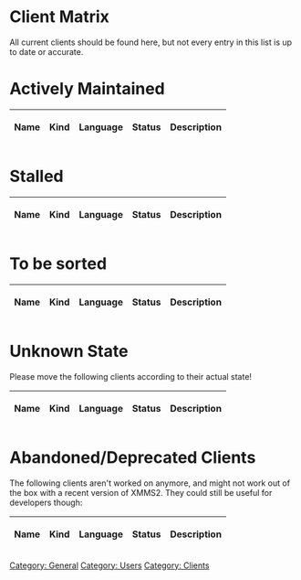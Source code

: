 = Client Matrix =

All current clients should be found here, but not every entry in this list is up to date or accurate.

= Actively Maintained =

{| class="wikitable"
!                  Name         || Kind || Language || Status || Description
{{ClientTableEntry|Abraca       | Graphical / GTK | C | in development | Usable client with collection support }}
{{ClientTableEntry|ccx2         | Console / ncurses | Python | development stalled (2010-03) | Customizable console client with good support for playlists and searching }}
{{ClientTableEntry|eq           | Graphical / GTK | Python | in development | Simple equalizer frontend }}
{{ClientTableEntry|Etude        | Graphical / GTK | Python | in development | Client with graphical collection editor }}
{{ClientTableEntry|Euphoria     | Graphical / EFL | Ruby | rewrite | Slick themeable client }}
{{ClientTableEntry|Flexmms2     | Graphical / GTK | Python | development stalled (2010-03) | Main goal is to create a powerful and customizable mediabrowser (already usable) }}
{{ClientTableEntry|GIMME        | Emacs-based | Elisp | in development | Client that focuses on dealing with collections }}
{{ClientTableEntry|gkrellxmms2  | GKrellM2 Plugin | C | in development | feature-rich enhancement of GKrellM2 }}
{{ClientTableEntry|gxmms2       | Graphical / GTK | C | in development | Lightweight, basic player with playlist editor }}
{{ClientTableEntry|Harald       | Mobile Phone / Bluetooth | JavaME/C | in development | Player running on Java capable mobile phone }}
{{ClientTableEntry|j. xmms(2)viewer | console / curses | C++ | development stalled (2010-12) | simple playlist viewer (no editing) }}
{{ClientTableEntry|Konfetka     | Graphical / Qt4 | C++ | in development | The kid of XMMS1 and Amarok that spent too much time around Yakuake. }}
{{ClientTableEntry|kuechenstation| console / curses | Python | in development | text mode client with scrolling title, playlist and medialib query }}
{{ClientTableEntry|LWXC         | Graphical / GTK | Python | in development | Client with focus on Keyboard usability. }}
{{ClientTableEntry|LXMusic      | Graphical / GTK | C | development stalled (2010-04) | Very simple player, integrated into LXDE }}
{{ClientTableEntry|nymp         | console / curses | Python | in development | A graphical cli client providing a tree view on your collection.  }}
{{ClientTableEntry|Oritide      | Handheld / Web | Python, Javascript (Sproutcore) | development stalled (2010-08) | Mobile web client for iPhone and Android devices }}
{{ClientTableEntry|Promoe       | Graphical / QT4 (Skinnable) | C++ | development stalled (2010-03) | Clone of classic Winamp / XMMS }}
{{ClientTableEntry|Remuco       | Mobile Phone / MIDP | JavaME, Python | in development | Remote control of XMMS2 with mobile devices supporting Bluetooth or WiFi and JavaME }}
{{ClientTableEntry|SeaSerpent   | Graphical / QT4 | Python | development stalled (2010-09) | In version 1.0; stable - should not crash.  Always in development since always looking for new features ;-) }}
{{ClientTableEntry|shelfelf | Browser / Webclient | PHP, JavaScript | development stalled (2011-11) | complex web interface designed for tablets like the iPad, but working in most browsers }}
{{ClientTableEntry|sisy         | Console | C | development stalled (2010-08) | Simple syntax collection pattern parser }}
{{ClientTableEntry|Sonus        | Graphical / QT4 | Python | development stalled (2010-02) | Simple, yet full-featured player }}
{{ClientTableEntry|Spring       | Graphical / Qt4 | Python | development stalled (2010-03) | multi-featured client with different media browsers }}
{{ClientTableEntry|XMMS2 CLI client| console | C | in development | feature-rich, basic client that comes with XMMS2 }}
{{ClientTableEntry|xmms2swi     | Browser / Webclient | PHP | development stalled (2010-04) | Simple web interface, small and works well with ALL browsers! }}
{{ClientTableEntry|XMMS2tray    | Tray Icon / GTK | Python | development stalled (2010-11) | *nix GTK+2 system tray integration }}
|}

= Stalled =

{| class="wikitable"
!                  Name         || Kind || Language || Status || Description
{{ClientTableEntry|Muxic        | Graphical / Cocoa | Obj-C | development stalled (2009-11) | Minimal windowshade for Mac OS X }}
{{ClientTableEntry|xmms2-hotkey | Hotkeys (X11/console) | C++ | stable (since 2009-08) | Control XMMS2 via X11 and/or console keys/mouse, supports multi-key combinations }}
{{ClientTableEntry|Azrael       | Graphical / GTK | C | development stalled (2009-07) | Basic player with nice additions }}
{{ClientTableEntry|lagn         | Emacs Mode | emacs-lisp | development stalled (2009-07) | Control XMMS2 within emacs }}
{{ClientTableEntry|gx2ctl       | Gnome x2 control | C | development stalled (2009-01) - "works for her" | the Drag'n'Drop client for your girlfriend }}
{{ClientTableEntry|JukX         | Graphical / GTK | Python | development stalled (2009-01) | touchscreen orientated  concept }}
{{ClientTableEntry|SAXm2s       | Graphical / QT | Python | development stalled (2008-10) | Simplicistic player }}
{{ClientTableEntry|vimxmms2     | Vim Plugin | Python | development stalled (2008-09) | A XMMS2 client for Vim }}
{{ClientTableEntry|GNOME Do     | GNOME Do plugin| C# | development stalled (2008-07) | Allows xmms2 to be accessed and controlled by GNOME Do }}
{{ClientTableEntry|Crystalxmms  | Graphical | Java | development stalled (2008-02) | Look based on crystal icons }}
{{ClientTableEntry|Insanity     | Graphical / GTK | Python | development stalled (2007-11) | Simple but complete player }}
{{ClientTableEntry|Chalyx       | Library | Python | development stalled (2007-10) | Flexible modular library for XMMS2/MPD clients }}
{{ClientTableEntry|XmmsDeskbar  | Gnome Deskbar Plugin | Python | development stalled (2007-10) | When typing in the input field of deskbar, albums, songs and artists are queried }}
{{ClientTableEntry|Esperanza    | Graphical / QT4 | C++ | development stalled (2007-08) | Lightweight, basic player }}
{{ClientTableEntry|Blastwave    | Graphical / GTK | C | development stalled (2007-06)| Experimental XMMS2 client }}
{{ClientTableEntry|Sopran       | Graphical / GTK | Ruby | development stalled (2007-06) | Simple player with plugin system }}
{{ClientTableEntry|gx2osd       | On-Screen Display (GTK) | C++ | development stalled (2007-05) | Skinnable on-screen display }}
{{ClientTableEntry|radiobar     | Graphical / GTK | Ruby | development stalled (2007-05) | Simple toolbar for radio dj usage. }}
{{ClientTableEntry|Cocopapa     | Console | C | development stalled (2007-04) | Complex Collection Pattern Parser }}
{{ClientTableEntry|Eloquence    | Plugin for E17 | C | development stalled (2006-12) | themeable desktop module }}
{{ClientTableEntry|snett        | Graphical / GTK | Ruby | development stalled (2006-10) | Desktop icon providing simple operations }}
{{ClientTableEntry|TurboX2      | Browser / Webclient | Python, JS | development stalled (2006-ish) | Lets you control XMMS2 via your Webbrowser }}

|}

= To be sorted =

{| class="wikitable"
!                  Name         || Kind || Language || Status || Description
{{ClientTableEntry|lxmms2       | IR remote control (LIRC) | C | in development | Control XMMS2 with your remote control }}
{{ClientTableEntry|Wmxmms2      | Dockapp | C | stable | Client dockapp for WindowMaker or any other dockapp-capable windowmanager }}
{{ClientTableEntry|x2c          | console | ruby | stable (since 2007-06) | little rubyistic console client with advanced features}}
{{ClientTableEntry|XMMS2Musica  | Graphical / Cairo (skinnable) | Python | in development | Template-alike simple skinned player }}
{{ClientTableEntry|xmms2-cdinfo | Console | C++ | in development | CD database client, updates cdda:// medialib entries}}
{{ClientTableEntry|xmms2-mpris-bridge| console / dbus | Python | in development | Provides a MPRIS interface for XMMS2 }}
{{ClientTableEntry|xmms2-notify| Graphical / libnotify | C | in development | Provides desktop notifications }}
{{ClientTableEntry|xmms2-osd| On-Screen Display / XOSD | Python | rewrite, in development | Simple song info on-screen display }}
{{ClientTableEntry|xmms2-pidgin| Pidgin Plugin | C | mostly stable | Pidgin plugin to display current song }}
{{ClientTableEntry|xmms2-web| Browser / Webclient | Python | mostly stable | Web 1.0 interface suitable for text clients. }}
{{ClientTableEntry|xmms2_jump| Quick Search (GTK/curses) | C++ | in development | Let's you search your playlist in real time. }}
{{ClientTableEntry|XMMS2-Scrobbler| AudioScrobbler | Ruby | in development | Submits playing data to AudioScrobbler/Last.FM }}
{{ClientTableEntry|XMMS2 Webterface| Browser / Webclient | Ruby | in development | eRuby templated, skinnable, simple web 1.0 client}}
{{ClientTableEntry|Xmms Weighted Shuffle| Non Interactive/Playlist | Ruby | in development | Manage a playlist as a party shuffle with complex rules  }}
|}

= Unknown State =

Please move the following clients according to their actual state!


{| class="wikitable"
! Name || Kind || Language || Status || Description
{{ClientTableEntry|AlbumThing| Graphical / GTK | Python | website unreachable | Simple, Album oriented client }}
{{ClientTableEntry|Camio| Graphical / GTK | Python | website unreachable | Small dock with basic commands }}
{{ClientTableEntry|ixmms2| Irssi Plugin | Perl | website unreachable | Control and query xmms2 within irssi }}
{{ClientTableEntry|juxtapose| Graphical / GTK | Python | development stalled(?) | very simple, basic player }}
{{ClientTableEntry|perlamp| ? | ? | Vaporware? | should be a front-end supporting Wxxamp modern skins }}
{{ClientTableEntry|Shellac| Graphical / GTK | Python | Last update over two years ago | highly customizable player }}
{{ClientTableEntry|xmms2_blue| Mobile Phone / Bluetooth | C | probably abandoned | Player working with SonyEriccson mobile phone }}
{{ClientTableEntry|XMMS2-AMP| Graphical / Skinnable | ? | vaporware | Resembles good ol' XMMS }}
{{ClientTableEntry|exmms2| Graphical/ EWL/EFL | C | website password locked? | usable, but edit makefile, basic functionality }}
{{ClientTableEntry|xmms2joystick| Joystick | C | website unreachable | Control XMMS2 with a joystick device }}
{{ClientTableEntry|Dabra| Graphical / libnotify | C | website unreachable | Provides desktop notifications }}
{{ClientTableEntry|EkoXMMS2| X-Chat Plugin | C | webiste overwritten? | Small player integrated into X-Chat }}
{{ClientTableEntry|xmms2Plugin| Plugin for irssi | C++ | website unreachable | Control and query xmms2 within irssi }}
|}

= Abandoned/Deprecated Clients =

The following clients aren't worked on anymore, and might not work out of the box with a recent version of XMMS2. They could still be useful for developers though:

{| class="wikitable"
! Name || Kind || Language || Status || Description
{{ClientTableEntry|nyello       | console, interactive | C++ | discontinued | powerful pseudo-shell interface, now being merged with the [[New_korving_CLI | new korving CLI]] }}
{{ClientTableEntry|bluegroove| Graphical / GTK | Ruby | discontinued | Typical player with queueing support }}
{{ClientTableEntry|fvwm2xmms| Plugin for FVWM | C | website is gone | Basic display to be integrated into FVWM desktop }}
{{ClientTableEntry|medialib-ui| Graphical / Qt | Python | abandoned | Standalone medialib and playlist client.}}
{{ClientTableEntry|nxmms2| console / ncurses | C | doesn't compile anymore | rudimentary player functionality }}
{{ClientTableEntry|RXmms2| Graphical / GTK+2 (Skinnable) | Ruby | deprecated (use Euphoria) | XMMS/Winamp/BMP clone }}
{{ClientTableEntry|SeMMiX| Graphical / GTK | C | abandonned | Client for media servers with xmms2 support. It allows to connect to several servers at the same time. }}
{{ClientTableEntry|Shhh| Graphical / GNUStep | C | unavailable | Little Player for the GNUStep desktop }}
{{ClientTableEntry|x2cp| console / ncurses | C++ | last version May 2006 | rudimentary player functionality }}
{{ClientTableEntry|X4X| Graphical / XWidgets | Java | discontinued | Almost complete player, works with Java Webstart }}
{{ClientTableEntry|xmms2curses| console / curses | C | abandoned? | curses client }}
{{ClientTableEntry|xmms2play| Graphical / GTK | C | abandoned | Minimalist GTK2 xmms2 client written in C.}}
{{ClientTableEntry|xmms2-shell| console | Python | abandoned | Interactive shell client for XMMS2 }}
{{ClientTableEntry|XMMS2Curse| console / ncurses | Python | abandoned | Client with ncurses UI }}
{{ClientTableEntry|XMMS2www| Web | PHP | vaporware | Unknown }}
{{ClientTableEntry|XMMS2 xml-rpc| Web? | Ruby | haunted | Client that acts as an xml-rpc server }}
{{ClientTableEntry|XMMbaSh2     | console | bash | in development | A single line bash client, enables all features of current XMMS2 CLI client}}
|}

[[Category: General]]
[[Category: Users]]
[[Category: Clients]]